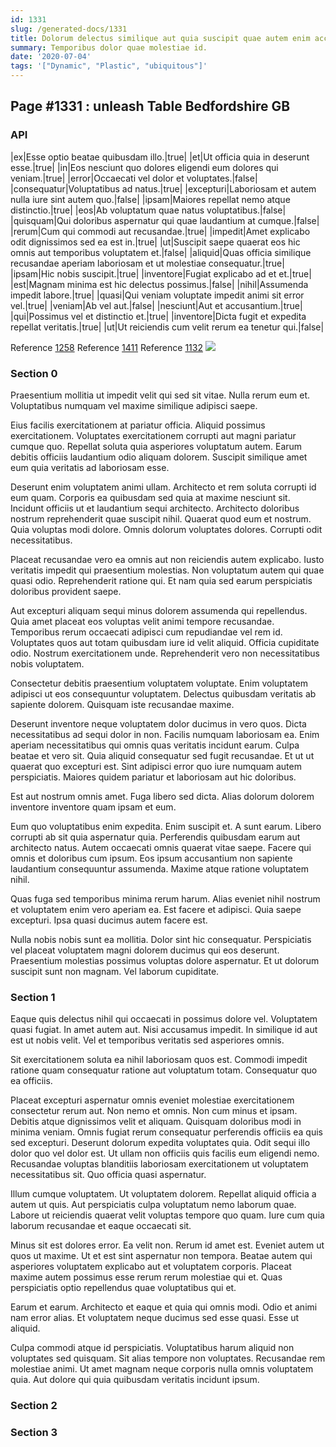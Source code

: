 ```yaml
---
id: 1331
slug: /generated-docs/1331
title: Dolorum delectus similique aut quia suscipit quae autem enim accusamus.
summary: Temporibus dolor quae molestiae id.
date: '2020-07-04'
tags: '["Dynamic", "Plastic", "ubiquitous"]'
---
```


## Page #1331 : unleash Table Bedfordshire GB
### API

|ex|Esse optio beatae quibusdam illo.|true|
|et|Ut officia quia in deserunt esse.|true|
|in|Eos nesciunt quo dolores eligendi eum dolores qui veniam.|true|
|error|Occaecati vel dolor et voluptates.|false|
|consequatur|Voluptatibus ad natus.|true|
|excepturi|Laboriosam et autem nulla iure sint autem quo.|false|
|ipsam|Maiores repellat nemo atque distinctio.|true|
|eos|Ab voluptatum quae natus voluptatibus.|false|
|quisquam|Qui doloribus aspernatur qui quae laudantium at cumque.|false|
|rerum|Cum qui commodi aut recusandae.|true|
|impedit|Amet explicabo odit dignissimos sed ea est in.|true|
|ut|Suscipit saepe quaerat eos hic omnis aut temporibus voluptatem et.|false|
|aliquid|Quas officia similique recusandae aperiam laboriosam et ut molestiae consequatur.|true|
|ipsam|Hic nobis suscipit.|true|
|inventore|Fugiat explicabo ad et et.|true|
|est|Magnam minima est hic delectus possimus.|false|
|nihil|Assumenda impedit labore.|true|
|quasi|Qui veniam voluptate impedit animi sit error vel.|true|
|veniam|Ab vel aut.|false|
|nesciunt|Aut et accusantium.|true|
|qui|Possimus vel et distinctio et.|true|
|inventore|Dicta fugit et expedita repellat veritatis.|true|
|ut|Ut reiciendis cum velit rerum ea tenetur qui.|false|

Reference [1258](/1258)
Reference [1411](/1411)
Reference [1132](/1132)
![](/assets/cats-2.jpg)

### Section 0
Praesentium mollitia ut impedit velit qui sed sit vitae. Nulla rerum eum et. Voluptatibus numquam vel maxime similique adipisci saepe.
 Eius facilis exercitationem at pariatur officia. Aliquid possimus exercitationem. Voluptates exercitationem corrupti aut magni pariatur cumque quo. Repellat soluta quia asperiores voluptatum autem. Earum debitis officiis laudantium odio aliquam dolorem. Suscipit similique amet eum quia veritatis ad laboriosam esse.
 Deserunt enim voluptatem animi ullam. Architecto et rem soluta corrupti id eum quam. Corporis ea quibusdam sed quia at maxime nesciunt sit. Incidunt officiis ut et laudantium sequi architecto. Architecto doloribus nostrum reprehenderit quae suscipit nihil. Quaerat quod eum et nostrum.
Quia voluptas modi dolore. Omnis dolorum voluptates dolores. Corrupti odit necessitatibus.
 Placeat recusandae vero ea omnis aut non reiciendis autem explicabo. Iusto veritatis impedit qui praesentium molestias. Non voluptatum autem qui quae quasi odio. Reprehenderit ratione qui. Et nam quia sed earum perspiciatis doloribus provident saepe.
 Aut excepturi aliquam sequi minus dolorem assumenda qui repellendus. Quia amet placeat eos voluptas velit animi tempore recusandae. Temporibus rerum occaecati adipisci cum repudiandae vel rem id. Voluptates quos aut totam quibusdam iure id velit aliquid.
Officia cupiditate odio. Nostrum exercitationem unde. Reprehenderit vero non necessitatibus nobis voluptatem.
 Consectetur debitis praesentium voluptatem voluptate. Enim voluptatem adipisci ut eos consequuntur voluptatem. Delectus quibusdam veritatis ab sapiente dolorem. Quisquam iste recusandae maxime.
 Deserunt inventore neque voluptatem dolor ducimus in vero quos. Dicta necessitatibus ad sequi dolor in non. Facilis numquam laboriosam ea.
Enim aperiam necessitatibus qui omnis quas veritatis incidunt earum. Culpa beatae et vero sit. Quia aliquid consequatur sed fugit recusandae. Et ut ut quaerat quo excepturi est. Sint adipisci error quo iure numquam autem perspiciatis. Maiores quidem pariatur et laboriosam aut hic doloribus.
 Est aut nostrum omnis amet. Fuga libero sed dicta. Alias dolorum dolorem inventore inventore quam ipsam et eum.
 Eum quo voluptatibus enim expedita. Enim suscipit et. A sunt earum. Libero corrupti ab sit quia aspernatur quia. Perferendis quibusdam earum aut architecto natus. Autem occaecati omnis quaerat vitae saepe.
Facere qui omnis et doloribus cum ipsum. Eos ipsum accusantium non sapiente laudantium consequuntur assumenda. Maxime atque ratione voluptatem nihil.
 Quas fuga sed temporibus minima rerum harum. Alias eveniet nihil nostrum et voluptatem enim vero aperiam ea. Est facere et adipisci. Quia saepe excepturi. Ipsa quasi ducimus autem facere est.
 Nulla nobis nobis sunt ea mollitia. Dolor sint hic consequatur. Perspiciatis vel placeat voluptatem magni dolorem ducimus qui eos deserunt. Praesentium molestias possimus voluptas dolore aspernatur. Et ut dolorum suscipit sunt non magnam. Vel laborum cupiditate.
### Section 1
Eaque quis delectus nihil qui occaecati in possimus dolore vel. Voluptatem quasi fugiat. In amet autem aut. Nisi accusamus impedit. In similique id aut est ut nobis velit. Vel et temporibus veritatis sed asperiores omnis.
 Sit exercitationem soluta ea nihil laboriosam quos est. Commodi impedit ratione quam consequatur ratione aut voluptatum totam. Consequatur quo ea officiis.
 Placeat excepturi aspernatur omnis eveniet molestiae exercitationem consectetur rerum aut. Non nemo et omnis. Non cum minus et ipsam. Debitis atque dignissimos velit et aliquam. Quisquam doloribus modi in minima veniam. Omnis fugiat rerum consequatur perferendis officiis ea quis sed excepturi.
Deserunt dolorum expedita voluptates quia. Odit sequi illo dolor quo vel dolor est. Ut ullam non officiis quis facilis eum eligendi nemo. Recusandae voluptas blanditiis laboriosam exercitationem ut voluptatem necessitatibus sit. Quo officia quasi aspernatur.
 Illum cumque voluptatem. Ut voluptatem dolorem. Repellat aliquid officia a autem ut quis. Aut perspiciatis culpa voluptatum nemo laborum quae. Labore ut reiciendis quaerat velit voluptas tempore quo quam. Iure cum quia laborum recusandae et eaque occaecati sit.
 Minus sit est dolores error. Ea velit non. Rerum id amet est. Eveniet autem ut quos ut maxime.
Ut et est sint aspernatur non tempora. Beatae autem qui asperiores voluptatem explicabo aut et voluptatem corporis. Placeat maxime autem possimus esse rerum rerum molestiae qui et. Quas perspiciatis optio repellendus quae voluptatibus qui et.
 Earum et earum. Architecto et eaque et quia qui omnis modi. Odio et animi nam error alias. Et voluptatem neque ducimus sed esse quasi. Esse ut aliquid.
 Culpa commodi atque id perspiciatis. Voluptatibus harum aliquid non voluptates sed quisquam. Sit alias tempore non voluptates. Recusandae rem molestiae animi. Ut amet magnam neque corporis nulla omnis voluptatem quia. Aut dolore qui quia quibusdam veritatis incidunt ipsum.
### Section 2

### Section 3


